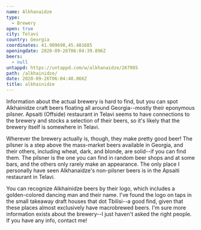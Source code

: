 ```yaml
---
name: Alkhanaidze
type:
  - Brewery
open: true
city: Telavi
country: Georgia
coordinates: 41.909698,45.481685
openingdate: 2020-09-26T06:04:39.896Z
beers:
  - null
untappd: https://untappd.com/w/alkhanaidze/267985
path: /alkhainidze/
date: 2020-09-26T06:04:40.066Z
title: alkhainidze
---
```

Information about the actual brewery is hard to find, but you can spot Alkhainidze craft beers floating all around Georgia--mostly their eponymous pilsner. Apsaiti (Offside) restaurant in Telavi seems to have connections to the brewery and stocks a selection of their beers, so it's likely that the brewery itself is somewhere in Telavi. 

Wherever the brewery actually is, though, they make pretty good beer! The pilsner is a step above the mass-market beers available in Georgia, and their others, including wheat, dark, and blonde, are solid--if you can find them. The pilsner is the one you can find in random beer shops and at some bars, and the others only rarely make an appearance. The only place I personally have seen Alkhanaidze's non-pilsner beers is in the Apsaiti restaurant in Telavi. 

You can recognize Alkhainidze beers by their logo, which includes a golden-colored dancing man and their name. I've found the logo on taps in the small takeaway draft houses that dot Tbilisi--a good find, given that these places almost exclusively have macrobrewed beers. I'm sure more information exists about the brewery--I just haven't asked the right people. If you have any info, contact me!